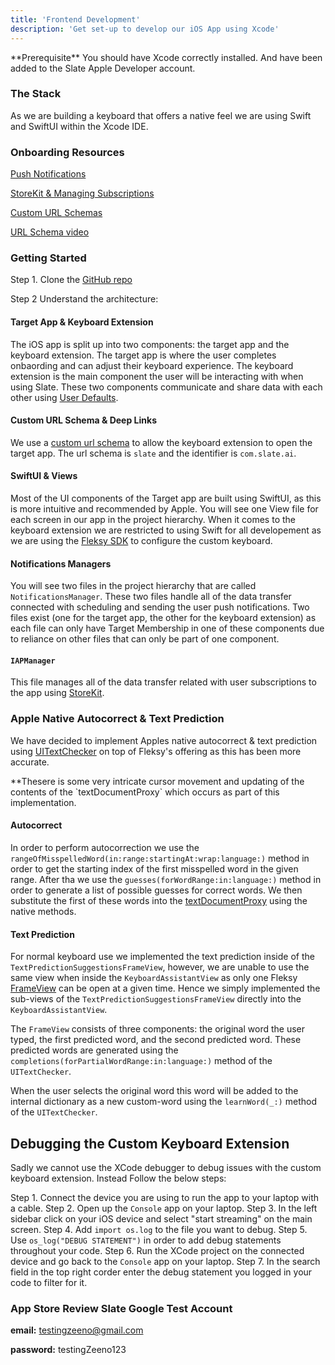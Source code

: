 ```yaml
---
title: 'Frontend Development'
description: 'Get set-up to develop our iOS App using Xcode'
---
```


<Info>
  **Prerequisite** You should have Xcode correctly installed. And have been added to the Slate Apple Developer account.
</Info>

### The Stack

As we are building a keyboard that offers a native feel we are using Swift and SwiftUI within the Xcode IDE.

### Onboarding Resources

[Push Notifications](https://developer.apple.com/documentation/foundation/notificationcenter)  

[StoreKit & Managing Subscriptions](https://developer.apple.com/documentation/storekit/in-app_purchase/)  

[Custom URL Schemas](https://developer.apple.com/documentation/xcode/defining-a-custom-url-scheme-for-your-app)  

[URL Schema video](https://www.youtube.com/watch?v=kJjTkxNy0RU&ab_channel=SwiftTutorials)

### Getting Started
Step 1. Clone the [GitHub repo](https://github.com/42enrique/ai-keyboard)

Step 2 Understand the architecture:

#### Target App & Keyboard Extension
The iOS app is split up into two components: the target app and the keyboard extension.
 The target app is where the user completes onbaording and can adjust their keyboard experience. The keyboard extension is the main component the user will be interacting with when using Slate.
 These two components communicate and share data with each other using [User Defaults](https://developer.apple.com/documentation/foundation/userdefaults).

#### Custom URL Schema & Deep Links
We use a [custom url schema](https://developer.apple.com/documentation/xcode/defining-a-custom-url-scheme-for-your-app) to allow the keyboard extension to open the target app.
 The url schema is `slate` and the identifier is `com.slate.ai`.


#### SwiftUI & Views
Most of the UI components of the Target app are built using SwiftUI, as this is more intuitive and recommended by Apple. You will see one View file for each screen in our app in the project hierarchy.
 When it comes to the keyboard extension we are restricted to using Swift for all developement as we are using the [Fleksy SDK](https://docs.fleksy.com/) to configure the custom keyboard.

#### Notifications Managers
You will see two files in the project hierarchy that are called `NotificationsManager`. These two files handle all of the data transfer connected with scheduling and sending the user push notifications.
 Two files exist (one for the target app, the other for the keyboard extension) as each file can only have Target Membership in one of these components due to reliance on other
  files that can only be part of one component.

#### `IAPManager`
This file manages all of the data transfer related with user subscriptions to the app using [StoreKit](https://developer.apple.com/documentation/storekit/in-app_purchase/).

### Apple Native Autocorrect & Text Prediction
We have decided to implement Apples native autocorrect & text prediction using [UITextChecker](https://developer.apple.com/documentation/uikit/uitextchecker) on top of Fleksy's
 offering as this has been more accurate.

<Info>
  **Thesere is some very intricate cursor movement and updating of the contents of the `textDocumentProxy` which occurs as part of this implementation.
</Info>

#### Autocorrect
In order to perform autocorrection we use the `rangeOfMisspelledWord(in:range:startingAt:wrap:language:)` method in order to get the starting index of the first misspelled
 word in the given range. After tha we use the `guesses(forWordRange:in:language:)` method in order to generate a list of possible guesses for correct words. 
 We then substitute the first of these words into the [textDocumentProxy](https://developer.apple.com/documentation/uikit/uiinputviewcontroller/1618193-textdocumentproxy) using the native methods. 

#### Text Prediction
For normal keyboard use we implemented the text prediction inside of the `TextPredictionSuggestionsFrameView`, however, we are unable to use the same view when 
inside the `KeyboardAssistantView` as only one Fleksy [FrameView](https://docs.fleksy.com/sdk-android/api-reference-android/panelhelper/) can be open at a given time. 
Hence we simply implemented the sub-views of the `TextPredictionSuggestionsFrameView` directly into the `KeyboardAssistantView`.

The `FrameView` consists of three components: the original word the user typed, the first predicted word, and the second predicted word. These predicted words are generated 
using the `completions(forPartialWordRange:in:language:)` method of the `UITextChecker`.

When the user selects the original word this word will be added to the internal dictionary as a new custom-word using the `learnWord(_:)` method of the `UITextChecker`.

## Debugging the Custom Keyboard Extension

Sadly we cannot use the XCode debugger to debug issues with the custom keyboard extension. Instead Follow the below steps:

Step 1. Connect the device you are using to run the app to your laptop with a cable.
Step 2. Open up the `Console` app on your laptop.
Step 3. In the left sidebar click on your iOS device and select "start streaming" on the main screen.
Step 4. Add `import os.log` to the file you want to debug.
Step 5. Use `os_log("DEBUG STATEMENT")` in order to add debug statements throughout your code.
Step 6. Run the XCode project on the connected device and go back to the `Console` app on your laptop.
Step 7. In the search field in the top right corder enter the debug statement you logged in your code to filter for it.

### App Store Review Slate Google Test Account

**email:** [testingzeeno@gmail.com](mailto:testingzeeno@gmail.com)

**password:** testingZeeno123
